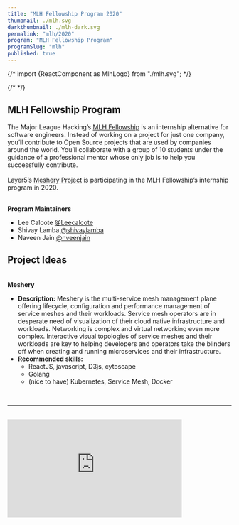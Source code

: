 ```yaml
---
title: "MLH Fellowship Program 2020"
thumbnail: ./mlh.svg
darkthumbnail: ./mlh-dark.svg
permalink: "mlh/2020"
program: "MLH Fellowship Program"
programSlug: "mlh"
published: true
---
```


{/* import {ReactComponent as MlhLogo} from "./mlh.svg"; */}

<ProgramsWrapper>
{/* <MlhLogo alt="mlh_logo" className="mlh_logo"/> */}
<h2><b>MLH Fellowship Program</b></h2>
<div>
The Major League Hacking’s <a href="https://fellowship.mlh.io/">MLH Fellowship</a> is an internship alternative for software engineers. Instead of working on a project for just one company, you’ll contribute to Open Source projects that are used by companies around the world. You’ll collaborate with a group of 10 students under the guidance of a professional mentor whose only job is to help you successfully contribute.<br/>

<br/>
Layer5’s <a href="https://meshery.io/">Meshery Project</a> is participating in the MLH Fellowship’s internship program in 2020.
</div><br/>

<b>Program Maintainers</b>
<div>
  <ul>
    <li>
      Lee Calcote <a href="https://github.com/leecalcote">@Leecalcote</a>
    </li>
    <li>
      Shivay Lamba <a href="https://github.com/shivaylamba">@shivaylamba</a>
    </li>
    <li>
      Naveen Jain <a href="https://github.com/nveenjain">@nveenjain</a>
    </li>
  </ul>
</div>

<h2>
  <b>Project Ideas</b>
</h2>
<div>
  <br />
  <b>Meshery</b>
  <ul>
    <li>
      <b>Description:</b> Meshery is the multi-service mesh management plane
      offering lifecycle, configuration and performance management of service
      meshes and their workloads. Service mesh operators are in desperate need
      of visualization of their cloud native infrastructure and workloads.
      Networking is complex and virtual networking even more complex.
      Interactive visual topologies of service meshes and their workloads are
      key to helping developers and operators take the blinders off when
      creating and running microservices and their infrastructure.
    </li>
    <li>
      <b>Recommended skills:</b>
      <ul>
        <li>ReactJS, javascript, D3js, cytoscape</li>
        <li>Golang</li>
        <li>(nice to have) Kubernetes, Service Mesh, Docker</li>
      </ul>
    </li>
  </ul>
</div>

<div>&nbsp;</div>
<hr />
<div className="flex-div">&nbsp;</div>
<div id="layer5-intro" className="iframe-container">
  <iframe
    width="392"
    height="220.5"
    src="https://www.youtube.com/embed/0yN5T5LB9ps"
    loading="lazy"
    frameBorder="0"
    allow="accelerometer; autoplay; encrypted-media; gyroscope; picture-in-picture"
    allowFullScreen
  />
</div>
<p>
  <b>What is Layer5?</b>
</p>
<p>
  While small, the Layer5 community represents the largest collection of service
  mesh projects and their maintainers in the world. We build projects to provide
  learning environments, deployment and operational best practices, performance
  benchmarks, create documentation, share networking opportunities, and more.
  Our shared commitment to the open source spirit pushes Layer5 projects
  forward. New members are always welcome.
</p>
<p>
  <b>Is it Open Source?</b>
</p>
<p>
  Layer5 projects are open source software. Anyone can download, use, work on,
  and share it with others. It's built on principles like collaboration,
  globalism, and innovation. Layer5 projects are distributed under the terms of
  Apache v2.
</p>
<p>
  <b>Google Summer of Code Participation?</b>
</p>
<p>
  The key component of these projects is our Community. This community, which
  you will join as a participant in Google Summer of Code, is improving the
  world of diverse cloud native systems. Your contributions will affect people
  you've never met. The Layer5 community includes software engineers,
  researchers, students, artists, system administrators, operators and web
  designers -- all of whom will be happy to help you get started.
</p>
<p>
  We believe that all contributors should expect and be part of a safe and
  friendly environment for constructive contribution. We can more effectively
  and successfully compare and challenge different ideas to find the best
  solutions for advancement, while building the size, diversity, and strength of
  our community.
</p>
<div id="gsoc-2020" className="apply-button">
  <h3>
    <Button
      primary
      title="Participate"
      url="http://slack.layer5.io"
      external={true}
    />
  </h3>
</div>

</ProgramsWrapper>
